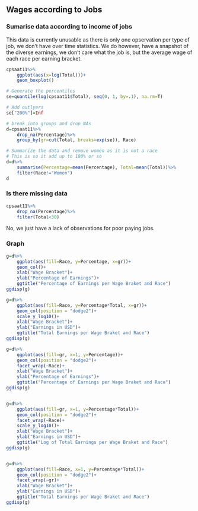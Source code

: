 ## Wages according to Jobs
### Sumarise data according to income of jobs
This data is currently unusable as there is only one opservation per type of job, we don't have over time statistics.  We do however, have a snapshot of the diverse earnings, we don't care what the job is, but the average wage of each race per earning bracket.
```r
cpsaat11%>%
	ggplot(aes(x=log(Total)))+
	geom_boxplot()

# Generate the percentiles
se=quantile(log(cpsaat11$Total), seq(0, 1, by=.1), na.rm=T)

# Add outlyers
se["200%"]=Inf

# break into groups and drop NAs
d=cpsaat11%>%
	drop_na(Percentage)%>%
	group_by(gr=cut(Total, breaks=exp(se)), Race)

# Summarize the data and remove women as it is not a race
# This is so it add up to 100% or so
d=d%>%
	summarise(Percentage=mean(Percentage), Total=mean(Total))%>%
	filter(Race!="Women")
d
```

### Is there missing data
```r
cpsaat11%>%
	drop_na(Percentage)%>%
	filter(Total<30)
```
No, we just have a lack of observations for poor paying jobs.


### Graph
```r
g=d%>%
	ggplot(aes(fill=Race, y=Percentage, x=gr))+
	geom_col()+
	xlab("Wage Bracket")+
	ylab("Percentage of Earnings")+
	ggtitle("Percentage of Earnings per Wage Braket and Race")
ggdisp(g)

g=d%>%
	ggplot(aes(fill=Race, y=Percentage*Total, x=gr))+
	geom_col(position = "dodge2")+
	scale_y_log10()+
	xlab("Wage Bracket")+
	ylab("Earnings in USD")+
	ggtitle("Total Earnings per Wage Braket and Race")
ggdisp(g)

g=d%>%
	ggplot(aes(fill=gr, x=1, y=Percentage))+
	geom_col(position = "dodge2")+
	facet_wrap(~Race)+
	xlab("Wage Bracket")+
	ylab("Percentage of Earnings")+
	ggtitle("Percentage of Earnings per Wage Braket and Race")
ggdisp(g)


g=d%>%
	ggplot(aes(fill=gr, x=1, y=Percentage*Total))+
	geom_col(position = "dodge2")+
	facet_wrap(~Race)+
	scale_y_log10()+
	xlab("Wage Bracket")+
	ylab("Earnings in USD")+
	ggtitle("Log of Total Earnings per Wage Braket and Race")
ggdisp(g)


g=d%>%
	ggplot(aes(fill=Race, x=1, y=Percentage*Total))+
	geom_col(position = "dodge2")+
	facet_wrap(~gr)+
	xlab("Wage Bracket")+
	ylab("Earnings in USD")+
	ggtitle("Total Earnings per Wage Braket and Race")
ggdisp(g)
```